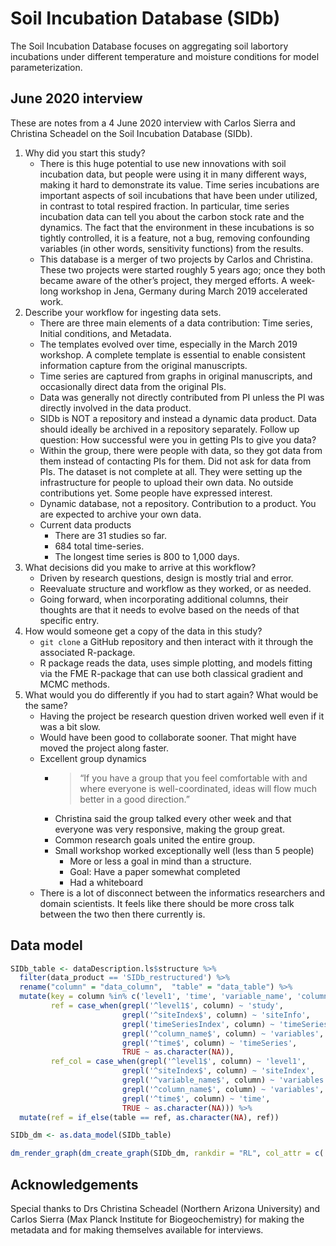 
# Soil Incubation Database (SIDb)

The Soil Incubation Database focuses on aggregating soil labortory incubations under different temperature and moisture conditions for model parameterization.

## June 2020 interview

These are notes from a 4 June 2020 interview with Carlos Sierra and Christina Scheadel on the Soil Incubation Database (SIDb).

1) Why did you start this study?
    - There is this huge potential to use new innovations with soil incubation data, but people were using it in many different ways, making it hard to demonstrate its value. Time series incubations are important aspects of soil incubations that have been under utilized, in contrast to total respired fraction. In particular, time series incubation data can tell you about the carbon stock rate and the dynamics. The fact that the environment in these incubations is so tightly controlled, it is a feature, not a bug, removing confounding variables (in other words, sensitivity functions) from the results. 
    - This database is a merger of two projects by Carlos and Christina. These two projects were started roughly 5 years ago; once they both became aware of the other's project, they merged efforts. A week-long workshop in Jena, Germany during March 2019 accelerated work.
2) Describe your workflow for ingesting data sets.
    - There are three main elements of a data contribution: Time series, Initial conditions, and Metadata.
    - The templates evolved over time, especially in the March 2019 workshop. A complete template is essential to enable consistent information capture from the original manuscripts.
    - Time series are captured from graphs in original manuscripts, and occasionally direct data from the original PIs. 
    - Data was generally not directly contributed from PI unless the PI was directly involved in the data product.
    - SIDb is NOT a repository and instead a dynamic data product. Data should ideally be archived in a repository separately.
Follow up question: How successful were you in getting PIs to give you data?
    - Within the group, there were people with data, so they got data from them instead of contacting PIs for them. Did not ask for data from PIs. The dataset is not complete at all. They were setting up the infrastructure for people to upload their own data. No outside contributions yet. Some people have expressed interest. 
    - Dynamic database, not a repository. Contribution to a product. You are expected to archive your own data.
    - Current data products
        + There are 31 studies so far.
        + 684 total time-series.
        + The longest time series is 800 to 1,000 days.
3) What decisions did you make to arrive at this workflow?
    - Driven by research questions, design is mostly trial and error.
    - Reevaluate structure and workflow as they worked, or as needed. 
    - Going forward, when incorporating additional columns, their thoughts are that it needs to evolve based on the needs of that specific entry.
4) How would someone get a copy of the data in this study?
    - `git clone` a GitHub repository and then interact with it through the associated R-package. 
    - R package reads the data, uses simple plotting, and models fitting via the FME R-package that can use both classical gradient and MCMC methods.
5) What would you do differently if you had to start again? What would be the same?
    - Having the project be research question driven worked well even if it was a bit slow.
    - Would have been good to collaborate sooner. That might have moved the project along faster.
    - Excellent group dynamics 
        + >“If you have a group that you feel comfortable with and where everyone is well-coordinated, ideas will flow much better in a good direction.” 
        + Christina said the group talked every other week and that everyone was very responsive, making the group great. 
        + Common research goals united the entire group.
        + Small workshop worked exceptionally well (less than 5 people)
            * More or less a goal in mind than a structure.  
            * Goal: Have a paper somewhat completed
            * Had a whiteboard
    - There is a lot of disconnect between the informatics researchers and domain scientists. It feels like there should be more cross talk between the two then there currently is.  


## Data model

```r

SIDb_table <- dataDescription.ls$structure %>%
  filter(data_product == 'SIDb_restructured') %>%
  rename("column" = "data_column",  "table" = "data_table") %>%
  mutate(key = column %in% c('level1', 'time', 'variable_name', 'column_name', 'siteIndex'),
         ref = case_when(grepl('^level1$', column) ~ 'study',
                         grepl('^siteIndex$', column) ~ 'siteInfo',
                         grepl('timeSeriesIndex', column) ~ 'timeSeries',
                         grepl('^column_name$', column) ~ 'variables',
                         grepl('^time$', column) ~ 'timeSeries',
                         TRUE ~ as.character(NA)),
         ref_col = case_when(grepl('^level1$', column) ~ 'level1',
                         grepl('^siteIndex$', column) ~ 'siteIndex',
                         grepl('^variable_name$', column) ~ 'variables',
                         grepl('^column_name$', column) ~ 'variables',
                         grepl('^time$', column) ~ 'time',
                         TRUE ~ as.character(NA))) %>%
  mutate(ref = if_else(table == ref, as.character(NA), ref))

SIDb_dm <- as.data_model(SIDb_table)

dm_render_graph(dm_create_graph(SIDb_dm, rankdir = "RL", col_attr = c('column'), view_type = 'keys_only'))

```

## Acknowledgements

Special thanks to Drs Christina Scheadel (Northern Arizona University) and Carlos Sierra (Max Planck Institute for Biogeochemistry) for making the metadata and for making themselves available for interviews.

